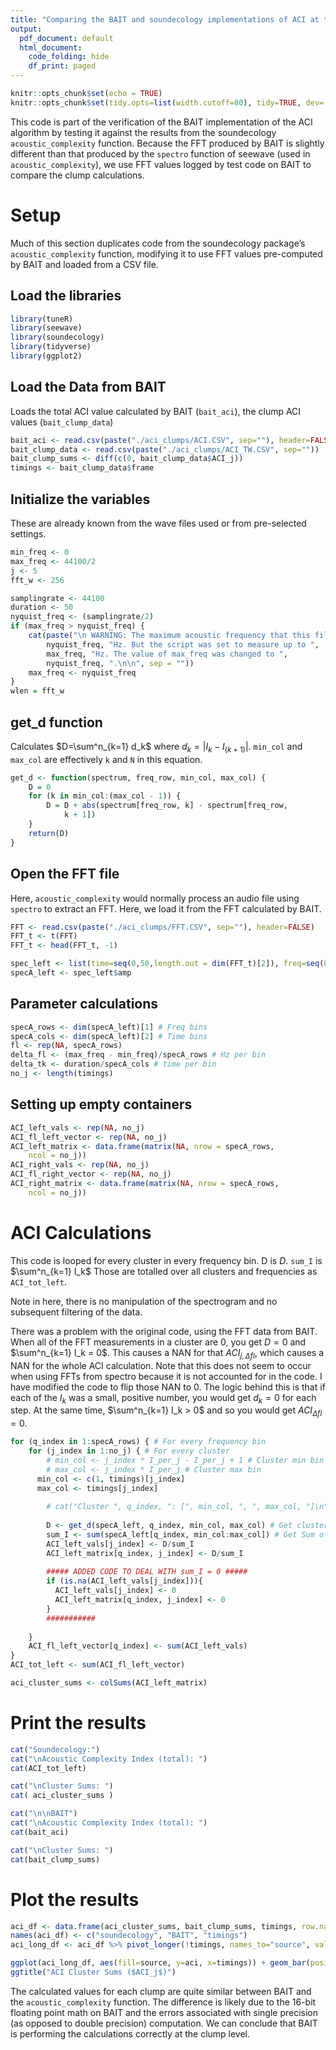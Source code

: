 ```yaml
---
title: "Comparing the BAIT and soundecology implementations of ACI at the clump level"
output:
  pdf_document: default
  html_document:
    code_folding: hide
    df_print: paged
---
```


```r
knitr::opts_chunk$set(echo = TRUE)
knitr::opts_chunk$set(tidy.opts=list(width.cutoff=80), tidy=TRUE, dev='png')
```

This code is part of the verification of the BAIT implementation of the ACI algorithm by testing it against the results from the soundecology `acoustic_complexity` function.
Because the FFT produced by BAIT is slightly different than that produced by the `spectro` function of seewave (used in `acoustic_complexity`), we use FFT values logged by test code on BAIT to compare the clump calculations.

# Setup
Much of this section duplicates code from the soundecology package's `acoustic_complexity` function, modifying it to use FFT values pre-computed by BAIT and loaded from a CSV file.

## Load the libraries
```r
library(tuneR)
library(seewave)
library(soundecology)
library(tidyverse)
library(ggplot2)
```

## Load the Data from BAIT
Loads the total ACI value calculated by BAIT (`bait_aci`), the clump ACI values (`bait_clump_data`)

```r
bait_aci <- read.csv(paste("./aci_clumps/ACI.CSV", sep=""), header=FALSE)$V2
bait_clump_data <- read.csv(paste("./aci_clumps/ACI_TW.CSV", sep=""))
bait_clump_sums <- diff(c(0, bait_clump_data$ACI_j))
timings <- bait_clump_data$frame
```

## Initialize the variables

These are already known from the wave files used or from pre-selected settings.

```r
min_freq <- 0
max_freq <- 44100/2
j <- 5
fft_w <- 256

samplingrate <- 44100
duration <- 50
nyquist_freq <- (samplingrate/2)
if (max_freq > nyquist_freq) {
	cat(paste("\n WARNING: The maximum acoustic frequency that this file can use is ", 
		nyquist_freq, "Hz. But the script was set to measure up to ", 
		max_freq, "Hz. The value of max_freq was changed to ", 
		nyquist_freq, ".\n\n", sep = ""))
	max_freq <- nyquist_freq
}
wlen = fft_w
```

## get_d function

Calculates $D=\sum^n_{k=1} d_k$ where $d_k=|I_k - I_{(k+1)}|$. `min_col` and `max_col` are effectively `k` and `N` in this equation.
```r
get_d <- function(spectrum, freq_row, min_col, max_col) {
	D = 0
	for (k in min_col:(max_col - 1)) {
		D = D + abs(spectrum[freq_row, k] - spectrum[freq_row, 
			k + 1])
	}
	return(D)
}
```

## Open the FFT file

Here, `acoustic_complexity` would normally process an audio file using `spectro` to extract an FFT. Here, we load it from the FFT calculated by BAIT.

```r
FFT <- read.csv(paste("./aci_clumps/FFT.CSV", sep=""), header=FALSE)
FFT_t <- t(FFT)
FFT_t <- head(FFT_t, -1)

spec_left <- list(time=seq(0,50,length.out = dim(FFT_t)[2]), freq=seq(0,22.1,length.out = dim(FFT_t)[1]), amp=FFT_t)
specA_left <- spec_left$amp
```

## Parameter calculations
```r
specA_rows <- dim(specA_left)[1] # Freq bins
specA_cols <- dim(specA_left)[2] # Time bins
fl <- rep(NA, specA_rows)
delta_fl <- (max_freq - min_freq)/specA_rows # Hz per bin
delta_tk <- duration/specA_cols # time per bin
no_j <- length(timings)
```

## Setting up empty containers
```r
ACI_left_vals <- rep(NA, no_j)
ACI_fl_left_vector <- rep(NA, no_j)
ACI_left_matrix <- data.frame(matrix(NA, nrow = specA_rows, 
	ncol = no_j))
ACI_right_vals <- rep(NA, no_j)
ACI_fl_right_vector <- rep(NA, no_j)
ACI_right_matrix <- data.frame(matrix(NA, nrow = specA_rows, 
	ncol = no_j))
```

# ACI Calculations

This code is looped for every cluster in every frequency bin.
D is $D$.
`sum_I` is $\sum^n_{k=1} I_k$
Those are totalled over all clusters and frequencies as `ACI_tot_left`.

Note in here, there is no manipulation of the spectrogram and no subsequent filtering of the data.

There was a problem with the original code, using the FFT data from BAIT. When all of the FFT measurements in a cluster are 0, you get $D=0$ and $\sum^n_{k=1} I_k = 0$. This causes a NAN for that $ACI_{j,\Delta fl}$, which causes a NAN for the whole ACI calculation. Note that this does not seem to occur when using FFTs from spectro because it is not accounted for in the code. I have modified the code to flip those NAN to 0. The logic behind this is that if each of the $I_k$ was a small, positive number, you would get $d_k=0$ for each step. At the same time, $\sum^n_{k=1} I_k > 0$ and so you would get $ACI_{\Delta fl}=0$.

```r
for (q_index in 1:specA_rows) { # For every frequency bin
	for (j_index in 1:no_j) { # For every cluster
		# min_col <- j_index * I_per_j - I_per_j + 1 # Cluster min bin
		# max_col <- j_index * I_per_j # Cluster max bin
	  min_col <- c(1, timings)[j_index]
	  max_col <- timings[j_index]
		
		# cat("Cluster ", q_index, ": [", min_col, ", ", max_col, "]\n")
		
		D <- get_d(specA_left, q_index, min_col, max_col) # Get cluster D
		sum_I <- sum(specA_left[q_index, min_col:max_col]) # Get Sum of I for cluster
		ACI_left_vals[j_index] <- D/sum_I
		ACI_left_matrix[q_index, j_index] <- D/sum_I
		
		##### ADDED CODE TO DEAL WITH sum_I = 0 #####
		if (is.na(ACI_left_vals[j_index])){
		  ACI_left_vals[j_index] <- 0
		  ACI_left_matrix[q_index, j_index] <- 0
		}
		###########
		
	}
	ACI_fl_left_vector[q_index] <- sum(ACI_left_vals)
}
ACI_tot_left <- sum(ACI_fl_left_vector)

aci_cluster_sums <- colSums(ACI_left_matrix)

```

# Print the results
```r

cat("Soundecology:")
cat("\nAcoustic Complexity Index (total): ")
cat(ACI_tot_left)

cat("\nCluster Sums: ")
cat( aci_cluster_sums )

cat("\n\nBAIT")
cat("\nAcoustic Complexity Index (total): ")
cat(bait_aci)

cat("\nCluster Sums: ")
cat(bait_clump_sums)
```

# Plot the results

```r
aci_df <- data.frame(aci_cluster_sums, bait_clump_sums, timings, row.names = 1:no_j)
names(aci_df) <- c("soundecology", "BAIT", "timings")
aci_long_df <- aci_df %>% pivot_longer(!timings, names_to="source", values_to="aci")

ggplot(aci_long_df, aes(fill=source, y=aci, x=timings)) + geom_bar(position="dodge", stat="identity")
ggtitle("ACI Cluster Sums ($ACI_j$)")
```

The calculated values for each clump are quite similar between BAIT and the `acoustic_complexity` function. The difference is likely due to the 16-bit floating point math on BAIT and the errors associated with single precision (as opposed to double precision) computation. We can conclude that BAIT is performing the calculations correctly at the clump level.